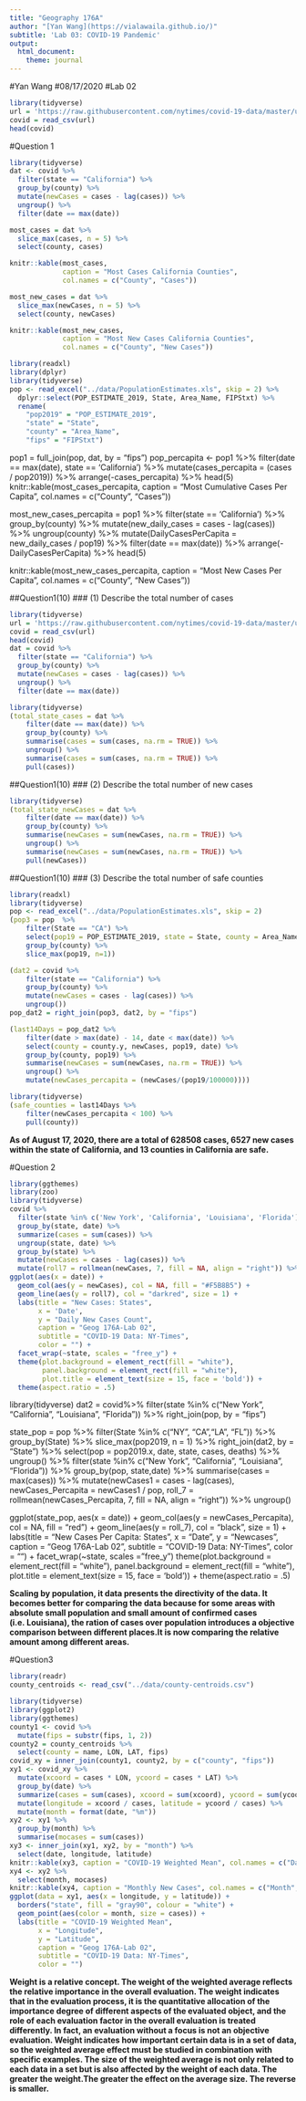 ```yaml
---
title: "Geography 176A"
author: "[Yan Wang](https://vialawaila.github.io/)"
subtitle: 'Lab 03: COVID-19 Pandemic'
output:
  html_document:
    theme: journal
---
```


#Yan Wang
#08/17/2020
#Lab 02

```r
library(tidyverse)
url = 'https://raw.githubusercontent.com/nytimes/covid-19-data/master/us-counties.csv'
covid = read_csv(url)
head(covid)
```

#Question 1

```r
library(tidyverse)
dat <- covid %>%
  filter(state == "California") %>%
  group_by(county) %>%
  mutate(newCases = cases - lag(cases)) %>%
  ungroup() %>%
  filter(date == max(date))

most_cases = dat %>%
  slice_max(cases, n = 5) %>%
  select(county, cases)

knitr::kable(most_cases,
             caption = "Most Cases California Counties",
             col.names = c("County", "Cases"))

most_new_cases = dat %>%
  slice_max(newCases, n = 5) %>%
  select(county, newCases)

knitr::kable(most_new_cases,
             caption = "Most New Cases California Counties",
             col.names = c("County", "New Cases"))

library(readxl)
library(dplyr)
library(tidyverse)
pop <- read_excel("../data/PopulationEstimates.xls", skip = 2) %>%
  dplyr::select(POP_ESTIMATE_2019, State, Area_Name, FIPStxt) %>% 
  rename(
    "pop2019" = "POP_ESTIMATE_2019", 
    "state" = "State", 
    "county" = "Area_Name", 
    "fips" = "FIPStxt")
```



pop1 = full_join(pop, dat, by = "fips") 
pop_percapita <- pop1 %>%
  filter(date == max(date), state == 'California') %>% 
  mutate(cases_percapita = (cases / pop2019)) %>% 
  arrange(-cases_percapita) %>% 
  head(5)
knitr::kable(most_cases_percapita,
             caption = "Most Cumulative Cases Per Capita",
             col.names = c("County", "Cases"))


most_new_cases_percapita = pop1 %>%
  filter(state == 'California') %>% 
  group_by(county) %>% 
  mutate(new_daily_cases = cases - lag(cases)) %>% 
  ungroup(county) %>% 
  mutate(DailyCasesPerCapita = new_daily_cases / pop19) %>%
  filter(date == max(date)) %>% 
  arrange(-DailyCasesPerCapita) %>% 
  head(5)

knitr::kable(most_new_cases_percapita,
             caption = "Most New Cases Per Capita",
             col.names = c("County", "New Cases"))



##Question1(10)
### (1) Describe the total number of cases
```r
library(tidyverse)
url = 'https://raw.githubusercontent.com/nytimes/covid-19-data/master/us-counties.csv'
covid = read_csv(url)
head(covid)
dat = covid %>%
  filter(state == "California") %>%
  group_by(county) %>%
  mutate(newCases = cases - lag(cases)) %>%
  ungroup() %>%
  filter(date == max(date))
```

```r
library(tidyverse)
(total_state_cases = dat %>%
    filter(date == max(date)) %>%
    group_by(county) %>%
    summarise(cases = sum(cases, na.rm = TRUE)) %>%
    ungroup() %>%
    summarise(cases = sum(cases, na.rm = TRUE)) %>%
    pull(cases))
```
##Question1(10)
### (2) Describe the total number of new cases
```r
library(tidyverse)
(total_state_newCases = dat %>%
    filter(date == max(date)) %>%
    group_by(county) %>%
    summarise(newCases = sum(newCases, na.rm = TRUE)) %>%
    ungroup() %>%
    summarise(newCases = sum(newCases, na.rm = TRUE)) %>%
    pull(newCases))
```
##Question1(10)
### (3) Describe the total number of safe counties 

```r
library(readxl)
library(tidyverse)
pop <- read_excel("../data/PopulationEstimates.xls", skip = 2)
(pop3 = pop  %>%
    filter(State == "CA") %>%
    select(pop19 = POP_ESTIMATE_2019, state = State, county = Area_Name, fips = FIPStxt) %>%
    group_by(county) %>%
    slice_max(pop19, n=1))

(dat2 = covid %>%
    filter(state == "California") %>%
    group_by(county) %>%
    mutate(newCases = cases - lag(cases)) %>%
    ungroup())
pop_dat2 = right_join(pop3, dat2, by = "fips")

(last14Days = pop_dat2 %>%
    filter(date > max(date) - 14, date < max(date)) %>%
    select(county = county.y, newCases, pop19, date) %>%
    group_by(county, pop19) %>%
    summarise(newCases = sum(newCases, na.rm = TRUE)) %>%
    ungroup() %>%
    mutate(newCases_percapita = (newCases/(pop19/100000))))
```


```r
library(tidyverse)
(safe_counties = last14Days %>%
    filter(newCases_percapita < 100) %>%
    pull(county))
```
**As of August 17, 2020, there are a total of 628508 cases, 6527 new cases within the state of California, and 13 counties in California are safe.**

#Question 2
```r
library(ggthemes)
library(zoo)
library(tidyverse)
covid %>%
  filter(state %in% c('New York', 'California', 'Louisiana', 'Florida')) %>%
  group_by(state, date) %>%
  summarize(cases = sum(cases)) %>%
  ungroup(state, date) %>%
  group_by(state) %>%
  mutate(newCases = cases - lag(cases)) %>%
  mutate(roll7 = rollmean(newCases, 7, fill = NA, align = "right")) %>%
ggplot(aes(x = date)) +
  geom_col(aes(y = newCases), col = NA, fill = "#F5B8B5") +
  geom_line(aes(y = roll7), col = "darkred", size = 1) +
  labs(title = "New Cases: States",
       x = 'Date',
       y = "Daily New Cases Count",
       caption = "Geog 176A-Lab 02",
       subtitle = "COVID-19 Data: NY-Times",
       color = "") +
  facet_wrap(~state, scales = "free_y") +
  theme(plot.background = element_rect(fill = "white"),
        panel.background = element_rect(fill = "white"),
        plot.title = element_text(size = 15, face = 'bold')) +
  theme(aspect.ratio = .5)
```


library(tidyverse)
dat2 = covid%>%
  filter(state %in% c("New York", "California", "Louisiana", "Florida")) %>%
  right_join(pop, by = "fips")

state_pop = pop %>%
  filter(State %in% c("NY", "CA","LA", "FL")) %>%
  group_by(State) %>%
  slice_max(pop2019, n = 1) %>%
  right_join(dat2, by = "State") %>%
  select(pop = pop2019.x, date, state, cases, deaths) %>%
  ungroup() %>%
  filter(state %in% c("New York", "California", "Louisiana", "Florida")) %>%
  group_by(pop, state,date) %>%
  summarise(cases = max(cases)) %>%
  mutate(newCases1 = cases - lag(cases), newCases_Percapita = newCases1 / pop, roll_7 = rollmean(newCases_Percapita, 7, fill = NA, align = "right")) %>%
  ungroup()
  
ggplot(state_pop, aes(x = date)) +
  geom_col(aes(y = newCases_Percapita), col = NA, fill = "red") +
  geom_line(aes(y = roll_7), col = "black", size = 1) +
  labs(title = "New Cases Per Capita: States",
       x = "Date",
       y = "Newcases",
       caption = "Geog 176A-Lab 02",
       subtitle = "COVID-19 Data: NY-Times",
       color = "") +
  facet_wrap(~state, scales = "free_y")
  theme(plot.background = element_rect(fill = "white"),
      panel.background = element_rect(fill = "white"),
      plot.title = element_text(size = 15, face = 'bold')) +
  theme(aspect.ratio = .5)



**Scaling by population, it data presents the directivity of the data. It becomes better for comparing the data because for some areas with absolute small population and small amount of confirmed cases (i.e. Louisiana), the ration of cases over population introduces a objective comparison between different places.It is now comparing the relative amount among different areas.**


#Question3

```r
library(readr)
county_centroids <- read_csv("../data/county-centroids.csv")
```

```r
library(tidyverse)
library(ggplot2)
library(ggthemes)
county1 <- covid %>% 
  mutate(fips = substr(fips, 1, 2))
county2 = county_centroids %>% 
  select(county = name, LON, LAT, fips) 
covid_xy = inner_join(county1, county2, by = c("county", "fips"))
xy1 <- covid_xy %>% 
  mutate(xcoord = cases * LON, ycoord = cases * LAT) %>% 
  group_by(date) %>% 
  summarize(cases = sum(cases), xcoord = sum(xcoord), ycoord = sum(ycoord)) %>% 
  mutate(longitude = xcoord / cases, latitude = ycoord / cases) %>% 
  mutate(month = format(date, "%m")) 
xy2 <- xy1 %>% 
  group_by(month) %>% 
  summarise(mocases = sum(cases))
xy3 <- inner_join(xy1, xy2, by = "month") %>%
  select(date, longitude, latitude) 
knitr::kable(xy3, caption = "COVID-19 Weighted Mean", col.names = c("Date","Longitude","Latitude"))
xy4 <- xy2 %>% 
  select(month, mocases)
knitr::kable(xy4, caption = "Monthly New Cases", col.names = c("Month","New Cases"))
ggplot(data = xy1, aes(x = longitude, y = latitude)) +
  borders("state", fill = "gray90", colour = "white") +
  geom_point(aes(color = month, size = cases)) +
  labs(title = "COVID-19 Weighted Mean",
       x = "Longitude",
       y = "Latitude",
       caption = "Geog 176A-Lab 02",
       subtitle = "COVID-19 Data: NY-Times",
       color = "")
```

**Weight is a relative concept. The weight of the weighted average reflects the relative importance in the overall evaluation. The weight indicates that in the evaluation process, it is the quantitative allocation of the importance degree of different aspects of the evaluated object, and the role of each evaluation factor in the overall evaluation is treated differently. In fact, an evaluation without a focus is not an objective evaluation. Weight indicates how important certain data is in a set of data, so the weighted average effect must be studied in combination with specific examples. The size of the weighted average is not only related to each data in a set but is also affected by the weight of each data. The greater the weight.The greater the effect on the average size. The reverse is smaller.**







